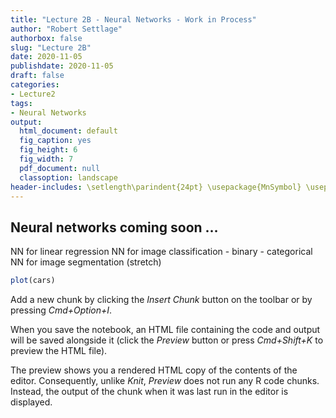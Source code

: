 ```yaml
---
title: "Lecture 2B - Neural Networks - Work in Process"
author: "Robert Settlage"
authorbox: false
slug: "Lecture 2B"
date: 2020-11-05
publishdate: 2020-11-05
draft: false
categories:
- Lecture2
tags:
- Neural Networks
output:
  html_document: default
  fig_caption: yes
  fig_height: 6
  fig_width: 7
  pdf_document: null
  classoption: landscape
header-includes: \setlength\parindent{24pt} \usepackage{MnSymbol} \usepackage{mathrsfs}
---
```


## Neural networks coming soon ...

<!--more-->

NN for linear regression
NN for image classification
- binary
- categorical
NN for image segmentation (stretch) 

```r
plot(cars)
```

Add a new chunk by clicking the *Insert Chunk* button on the toolbar or by pressing *Cmd+Option+I*.

When you save the notebook, an HTML file containing the code and output will be saved alongside it (click the *Preview* button or press *Cmd+Shift+K* to preview the HTML file). 

The preview shows you a rendered HTML copy of the contents of the editor. Consequently, unlike *Knit*, *Preview* does not run any R code chunks. Instead, the output of the chunk when it was last run in the editor is displayed.

